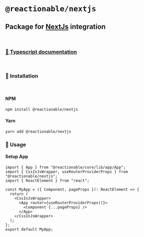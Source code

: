 
<Meta title="NextJs/Home" />

# **`@reactionable/nextjs`**

## Package for [NextJs](https://nextjs.org/) integration

<br />

### [📖 Typescript documentation](../docs/nextjs/)

<br />

### 🚀 Installation

<br />

#### NPM

```sh
npm install @reactionable/nextjs
```

#### Yarn

```sh
yarn add @reactionable/nextjs
```

### 🧾 Usage

#### Setup App

```tsx
import { App } from "@reactionable/core/lib/app/App";
import { CssInJsWrapper, useRouterProviderProps } from "@reactionable/nextjs";
import { ReactElement } from "react";

const MyApp = ({ Component, pageProps }): ReactElement => {
  return (
    <CssInJsWrapper>
      <App router={useRouterProviderProps()}>
        <Component {...pageProps} />
      </App>
    </CssInJsWrapper>
  );
};
export default MyApp;
```
